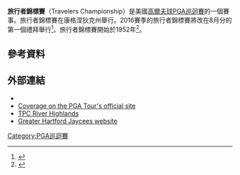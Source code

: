 {{Infobox golf tournament
| name             = Travelers Championship
| image            = <!-- 檔案不存在 [[File:Travelers_Championship_log.gif|File:Travelers Championship log.gif]] ，可從英文維基百科取得 -->
| location         = [[Cromwell,_Connecticut|Cromwell, Connecticut]], U.S.
| establishment    = 1952, {{Years or months ago|1952}}
| course           = [[TPC_at_River_Highlands|TPC at River Highlands]]
| par              = 70
| yardage          = {{convert|6844|yd}}
| tour             = [[PGA巡迴賽|PGA巡迴賽]]
| format           = [[比桿賽|比桿賽]]
| purse            = 660萬美元
| month_played     = 6月
| aggregate        = 258 [[Kenny_Perry|Kenny Perry]] (2009) 
| to-par           = −25 [[Tim_Norris|Tim Norris]] (1982)
| current_champion = {{flagicon|USA}} [[達斯汀·約翰遜|達斯汀·約翰遜]]
}}
{{Location map
|USA relief
|relief     = 1
|label      = <small>TPC at   <br>River Highlands</small>
|lat        = 41.632
|long       = -72.639
|caption    = 在美國的位置
|marksize   = 5
|float      = 
|background = 
|width      = 240
}}
{{Location map
|USA Connecticut
|relief     = 1
|label      = <small>TPC at River Highlands</small>
|lat        = 41.632
|long       = -72.639
|caption    = 在康涅狄克州的位置
|position   = 
|marksize   = 5
|float      = 
|background = 
|width      = 240
}}
'''旅行者錦標賽'''（Travelers Championship）是美國[[高爾夫球|高爾夫球]][[PGA巡迴賽|PGA巡迴賽]]的一個賽事。旅行者錦標賽在康格涅狄克州舉行。2016賽季的旅行者錦標賽將改在8月分的第一個禮拜舉行<ref>{{cite web |url=http://www.pgatour.com/news/2015/07/23/travelers-championship-new-date.html |title=Travelers Championship announces new date |publisher=PGA Tour |date=July 23, 2015 |first=Brian |last=Wacker |access-date=2016-02-24 |archive-date=2020-11-08 |archive-url=https://web.archive.org/web/20201108101911/https://www.pgatour.com/news/2015/07/23/travelers-championship-new-date.html |dead-url=no }}</ref>。旅行者錦標賽開始於1952年<ref name=tkwft>{{cite news |url=http://news.google.com/newspapers?id=8M8wAAAAIBAJ&sjid=8d0FAAAAIBAJ&pg=5992,222283 |title=Ted Kroll wins first tournament |newspaper=Ottawa Citizen |agency=Associated Press |date=September 2, 1952 |page=18}}</ref>。

==參考資料==
{{Reflist}}

==外部連結==
*{{official website}}
*[http://www.pgatour.com/tournaments/travelers-championship.html Coverage on the PGA Tour's official site] {{Wayback|url=http://www.pgatour.com/tournaments/travelers-championship.html |date=20210106143728 }}
*[https://web.archive.org/web/20120723144914/http://www.tpcriverhighlands.com/ TPC River Highlands]
*[http://www.ghjc.org Greater Hartford Jaycees website] {{Wayback|url=http://www.ghjc.org/ |date=20210116120618 }}

{{coord|41.632|-72.639|display=t|type:event}}

{{PGA_Tour_Events}}

[[Category:PGA巡迴賽|Category:PGA巡迴賽]]